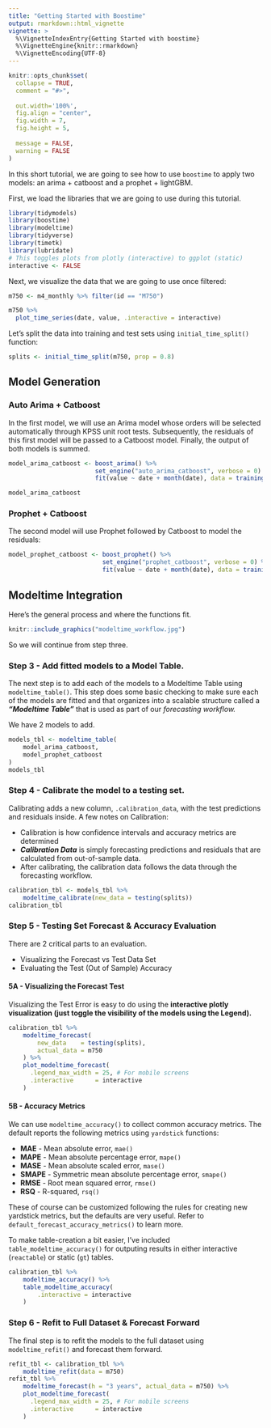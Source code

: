 ```yaml
---
title: "Getting Started with Boostime"
output: rmarkdown::html_vignette
vignette: >
  %\VignetteIndexEntry{Getting Started with boostime}
  %\VignetteEngine{knitr::rmarkdown}
  %\VignetteEncoding{UTF-8}
---
```


```r
knitr::opts_chunk$set(
  collapse = TRUE,
  comment = "#>",
  
  out.width='100%',
  fig.align = "center",
  fig.width = 7,
  fig.height = 5,
  
  message = FALSE,
  warning = FALSE
)
```

In this short tutorial, we are going to see how to use `boostime` to apply two models: an arima + catboost and a prophet + lightGBM.

First, we load the libraries that we are going to use during this tutorial.

```r
library(tidymodels)
library(boostime)
library(modeltime)
library(tidyverse)
library(timetk)
library(lubridate)
# This toggles plots from plotly (interactive) to ggplot (static)
interactive <- FALSE
```

Next, we visualize the data that we are going to use once filtered:

```r
m750 <- m4_monthly %>% filter(id == "M750")

m750 %>%
  plot_time_series(date, value, .interactive = interactive)
```

Let’s split the data into training and test sets using `initial_time_split()` function:

```r
splits <- initial_time_split(m750, prop = 0.8)
```


## Model Generation

### Auto Arima + Catboost

In the first model, we will use an Arima model whose orders will be selected automatically through KPSS unit root tests. Subsequently, the residuals of this first model will be passed to a Catboost model. Finally, the output of both models is summed.

```r
model_arima_catboost <- boost_arima() %>%
                        set_engine("auto_arima_catboost", verbose = 0) %>%
                        fit(value ~ date + month(date), data = training(splits))

model_arima_catboost
```


### Prophet + Catboost

The second model will use Prophet followed by Catboost to model the residuals:

```r
model_prophet_catboost <- boost_prophet() %>%
                          set_engine("prophet_catboost", verbose = 0) %>%
                          fit(value ~ date + month(date), data = training(splits))

```

## Modeltime Integration

Here's the general process and where the functions fit. 

```r
knitr::include_graphics("modeltime_workflow.jpg")
```

So we will continue from step three.

### Step 3 - Add fitted models to a Model Table. 

The next step is to add each of the models to a Modeltime Table using `modeltime_table()`. This step does some basic checking to make sure each of the models are fitted and that organizes into a scalable structure called a ___"Modeltime Table"___ that is used as part of our _forecasting workflow._

We have 2 models to add.

```r
models_tbl <- modeltime_table(
    model_arima_catboost,
    model_prophet_catboost
)
models_tbl
```

### Step 4 - Calibrate the model to a testing set. 

Calibrating adds a new column, `.calibration_data`, with the test predictions and residuals inside. A few notes on Calibration:

- Calibration is how confidence intervals and accuracy metrics are determined 
- ___Calibration Data___ is simply forecasting predictions and residuals that are calculated from out-of-sample data.
- After calibrating, the calibration data follows the data through the forecasting workflow. 

```r
calibration_tbl <- models_tbl %>%
    modeltime_calibrate(new_data = testing(splits))
calibration_tbl
```

### Step 5 - Testing Set Forecast & Accuracy Evaluation

There are 2 critical parts to an evaluation.

- Visualizing the Forecast vs Test Data Set
- Evaluating the Test (Out of Sample) Accuracy

#### 5A - Visualizing the Forecast Test

Visualizing the Test Error is easy to do using the __interactive plotly visualization (just toggle the visibility of the models using the Legend).__ 

```r
calibration_tbl %>%
    modeltime_forecast(
        new_data    = testing(splits),
        actual_data = m750
    ) %>%
    plot_modeltime_forecast(
      .legend_max_width = 25, # For mobile screens
      .interactive      = interactive
    )
```

#### 5B - Accuracy Metrics

We can use `modeltime_accuracy()` to collect common accuracy metrics. The default reports the following metrics using `yardstick` functions:

- __MAE__ - Mean absolute error, `mae()`
- __MAPE__ - Mean absolute percentage error, `mape()`
- __MASE__ - Mean absolute scaled error, `mase()`
- __SMAPE__ - Symmetric mean absolute percentage error, `smape()`
- __RMSE__ - Root mean squared error, `rmse()`
- __RSQ__ - R-squared, `rsq()`

These of course can be customized following the rules for creating new yardstick metrics, but the defaults are very useful. Refer to `default_forecast_accuracy_metrics()` to learn more.

To make table-creation a bit easier, I've included `table_modeltime_accuracy()` for outputing results in either interactive (`reactable`) or static (`gt`) tables. 

```r
calibration_tbl %>%
    modeltime_accuracy() %>%
    table_modeltime_accuracy(
        .interactive = interactive
    )
```

### Step 6 - Refit to Full Dataset & Forecast Forward

The final step is to refit the models to the full dataset using `modeltime_refit()` and forecast them forward. 

```r
refit_tbl <- calibration_tbl %>%
    modeltime_refit(data = m750)
refit_tbl %>%
    modeltime_forecast(h = "3 years", actual_data = m750) %>%
    plot_modeltime_forecast(
      .legend_max_width = 25, # For mobile screens
      .interactive      = interactive
    )
```


